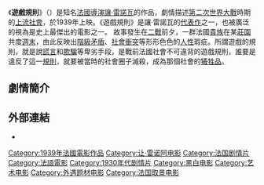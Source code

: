 {{Infobox Film
|name = 遊戲規則
|image = <!-- 檔案不存在 La_regle_du_jeu.jpg ，可從英文維基百科取得 -->
|caption = original movie poster
|director = [[讓·雷諾瓦|讓·雷諾瓦]]
|producer =
|writer = [[讓·雷諾瓦|讓·雷諾瓦]]<br />Carl Koch
|starring = Nora Gregor<br />Paulette Dubost<br />Marcel Dalio<br />[[讓·雷諾瓦|讓·雷諾瓦]]<br />Julien Carette
|music = Wolfgang Amadeus Mozart (opening)<br />Pierre-Alexandre Monsigny<br />Roger Désormières（arranger）
|cinematography = Jean-Paul Alphen<br />Jean Bachelet
|editing = Marthe Huguet<br />Marguerite Renoir
|distributor =Janus Films（US）
|released = 1939年7月8日
|runtime = 110 min
|language = [[法語|法語]]
|budget = FRF 5,500,500
|awards =
|amg_id = 1:42292
|imdb_id = 0031885
}}
《'''遊戲規則'''》（{{lang-fr|'''La Règle du jeu'''}}）是知名[[法國|法國]][[導演|導演]][[讓·雷諾瓦|讓·雷諾瓦]]的作品，劇情描述[[第二次世界大戰|第二次世界大戰]]時期的[[上流社會|上流社會]]，於1939年上映。《遊戲規則》是讓·雷諾瓦的[[代表作|代表作]]之一，也被廣泛的視為是史上最傑出的電影之一。  故事發生在[[二戰|二戰]]前夕，一群法國[[貴族|貴族]]在某[[莊園|莊園]]共度[[週末|週末]]，由此反映出[[階級矛盾|階級矛盾]]、[[社會衝突|社會衝突]]等形形色色的[[人性|人性]]瑕疵。所謂遊戲的規則，就是說[[謊言|謊言]]和[[欺騙|欺騙]]等卑劣手段，是戰前法國社會不可違背的遊戲規則，誰要是違反了這一[[規則|規則]]，就要被當時的社會圈子滅殺，成為那個社會的[[犧牲品|犧牲品]]。

== 劇情簡介 ==

== 外部連結 ==
* {{imdb title|id=0031885|title=The Rules of the Game}}

{{DEFAULTSORT:La Règle du jeu}}
[[Category:1939年法國電影作品|Category:1939年法國電影作品]]
[[Category:让·雷诺阿电影|Category:让·雷诺阿电影]]
[[Category:法国剧情片|Category:法国剧情片]]
[[Category:法語電影|Category:法語電影]]
[[Category:1930年代剧情片|Category:1930年代剧情片]]
[[Category:黑白电影|Category:黑白电影]]
[[Category:艺术电影|Category:艺术电影]]
[[Category:外遇题材电影|Category:外遇题材电影]]
[[Category:法国取景电影|Category:法国取景电影]]